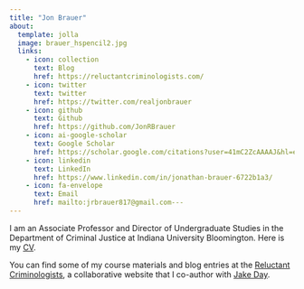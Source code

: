 ```yaml
---
title: "Jon Brauer"
about:
  template: jolla
  image: brauer_hspencil2.jpg
  links:
    - icon: collection
      text: Blog
      href: https://reluctantcriminologists.com/
    - icon: twitter
      text: twitter
      href: https://twitter.com/realjonbrauer
    - icon: github
      text: Github
      href: https://github.com/JonRBrauer
    - icon: ai-google-scholar
      text: Google Scholar
      href: https://scholar.google.com/citations?user=41mC2ZcAAAAJ&hl=en
    - icon: linkedin
      text: LinkedIn
      href: https://www.linkedin.com/in/jonathan-brauer-6722b1a3/
    - icon: fa-envelope 
      text: Email
      href: mailto:jrbrauer817@gmail.com---
---
```


I am an Associate Professor and Director of Undergraduate Studies in the Department of Criminal Justice at Indiana University Bloomington. Here is my [CV](jrbrauer_cv_2023.01.13.pdf).

You can find some of my course materials and blog entries at the [Reluctant Criminologists](https://reluctantcriminologists.com/), a collaborative website that I co-author with [Jake Day](https://www.jacobcday.com/). 

